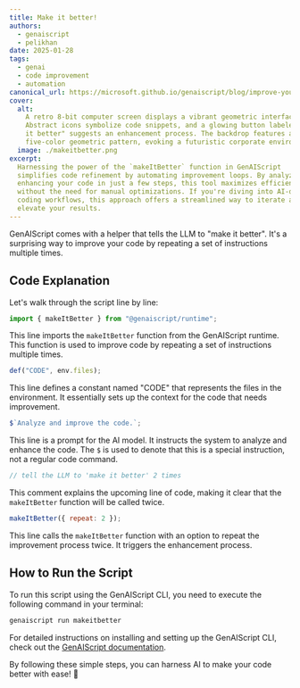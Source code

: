 ```yaml
---
title: Make it better!
authors:
  - genaiscript
  - pelikhan
date: 2025-01-28
tags:
  - genai
  - code improvement
  - automation
canonical_url: https://microsoft.github.io/genaiscript/blog/improve-your-code-twice-with-genai
cover:
  alt:
    A retro 8-bit computer screen displays a vibrant geometric interface.
    Abstract icons symbolize code snippets, and a glowing button labeled "make
    it better" suggests an enhancement process. The backdrop features a simple,
    five-color geometric pattern, evoking a futuristic corporate environment.
  image: ./makeitbetter.png
excerpt:
  Harnessing the power of the `makeItBetter` function in GenAIScript
  simplifies code refinement by automating improvement loops. By analyzing and
  enhancing your code in just a few steps, this tool maximizes efficiency
  without the need for manual optimizations. If you're diving into AI-driven
  coding workflows, this approach offers a streamlined way to iterate and
  elevate your results.
---
```



<BlogNarration />

GenAIScript comes with a helper that tells the LLM to "make it better".
It's a surprising way to improve your code by repeating a set of instructions multiple times.

## Code Explanation

Let's walk through the script line by line:

```js
import { makeItBetter } from "@genaiscript/runtime";
```

This line imports the `makeItBetter` function from the GenAIScript runtime. This function is used to improve code by repeating a set of instructions multiple times.

```js
def("CODE", env.files);
```

This line defines a constant named "CODE" that represents the files in the environment. It essentially sets up the context for the code that needs improvement.

```js
$`Analyze and improve the code.`;
```

This line is a prompt for the AI model. It instructs the system to analyze and enhance the code. The `$` is used to denote that this is a special instruction, not a regular code command.

```js
// tell the LLM to 'make it better' 2 times
```

This comment explains the upcoming line of code, making it clear that the `makeItBetter` function will be called twice.

```js
makeItBetter({ repeat: 2 });
```

This line calls the `makeItBetter` function with an option to repeat the improvement process twice. It triggers the enhancement process.

## How to Run the Script

To run this script using the GenAIScript CLI, you need to execute the following command in your terminal:

```bash
genaiscript run makeitbetter
```

For detailed instructions on installing and setting up the GenAIScript CLI, check out the [GenAIScript documentation](https://microsoft.github.io/genaiscript/getting-started).

By following these simple steps, you can harness AI to make your code better with ease! 🌟

